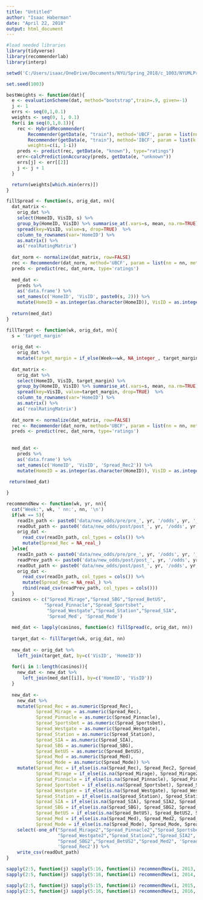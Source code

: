 ```yaml
---
title: "Untitled"
author: "Isaac Haberman"
date: "April 22, 2018"
output: html_document
---
```


```r

#load needed libraries
library(tidyverse)
library(recommenderlab)
library(interp)

setwd('C:/Users/isaac/OneDrive/Documents/NYU/Spring_2018/c_1003/NYUMLProject')

```

```r

set.seed(1003)

bestWeights <- function(dat){
  e <- evaluationScheme(dat, method="bootstrap",train=.9, given=-1)
  j <- 1
  errs <- seq(0,1,0.1)
  weights <- seq(0, 1, 0.1)
  for(i in seq(0,1,0.1)){
    rec <- HybridRecommender(
        Recommender(getData(e, "train"), method='UBCF', param = list(nn = 2, method = "cosine", normalize = NULL)),
        Recommender(getData(e, "train"), method='IBCF', param = list(k = 2, method = "cosine", normalize = NULL)),
        weights=c(i, 1-i))
    preds <- predict(rec, getData(e, "known"), type="ratings")
    err<-calcPredictionAccuracy(preds, getData(e, "unknown"))
    errs[j] <- err[[2]]
    j <- j + 1
  }

  return(weights[which.min(errs)])
}

fillSpread <- function(s, orig_dat, nn){
  dat_matrix <- 
    orig_dat %>% 
    select(HomeID, VisID, s) %>% 
    group_by(HomeID, VisID) %>% summarise_at(.vars=s, mean, na.rm=TRUE) %>% ungroup %>%
    spread(key=VisID, value=s, drop=TRUE)  %>%
    column_to_rownames(var='HomeID') %>% 
    as.matrix() %>%
    as('realRatingMatrix') 
      
  dat_norm <- normalize(dat_matrix, row=FALSE)
  rec <- Recommender(dat_norm, method='UBCF', param = list(nn = nn, method = "cosine", normalize = NULL))
  preds <- predict(rec, dat_norm, type='ratings')
  
  med_dat <- 
    preds %>%
    as('data.frame') %>%
    set_names(c('HomeID', 'VisID', paste0(s, 2))) %>%
    mutate(HomeID = as.integer(as.character(HomeID)), VisID = as.integer(as.character(VisID)))
    
  return(med_dat)
}

fillTarget <- function(wk, orig_dat, nn){
  s = 'target_margin' 
  
  orig_dat <- 
    orig_dat %>%
    mutate(target_margin = if_else(Week==wk, NA_integer_, target_margin))
  
  dat_matrix <- 
    orig_dat %>% 
    select(HomeID, VisID, target_margin) %>% 
    group_by(HomeID, VisID) %>% summarise_at(.vars=s, mean, na.rm=TRUE) %>% ungroup %>%
    spread(key=VisID, value=target_margin, drop=TRUE)  %>%
    column_to_rownames(var='HomeID') %>% 
    as.matrix() %>%
    as('realRatingMatrix') 
  
  dat_norm <- normalize(dat_matrix, row=FALSE)
  rec <- Recommender(dat_norm, method='UBCF', param = list(nn = nn, method = "cosine", normalize = NULL))
  preds <- predict(rec, dat_norm, type='ratings')
  
  
  med_dat <- 
    preds %>%
    as('data.frame') %>%
    set_names(c('HomeID', 'VisID', 'Spread_Rec2')) %>%
    mutate(HomeID = as.integer(as.character(HomeID)), VisID = as.integer(as.character(VisID)))
    
 return(med_dat)

}

recommendNew <- function(wk, yr, nn){
  cat("Week:", wk, ' nn:', nn, '\n')
  if(wk == 5){
    readIn_path <- paste0('data/new_odds/pre/pre_', yr, '/odds', yr, '_', wk, '.csv')
    readOut_path <- paste0('data/new_odds/post/post_', yr, '/odds', yr, '_', wk, '_', nn, '.csv')
    orig_dat <- 
      read_csv(readIn_path, col_types = cols()) %>%
      mutate(Spread_Rec = NA_real_)
  }else{
    readIn_path <- paste0('data/new_odds/pre/pre_', yr, '/odds', yr, '_', wk, '.csv')
    readPrev_path <- paste0('data/new_odds/post/post_', yr, '/odds', yr, '_', wk-1, '_', nn, '.csv')
    readOut_path <- paste0('data/new_odds/post/post_', yr, '/odds', yr, '_', wk, '_', nn, '.csv')
    orig_dat <- 
      read_csv(readIn_path, col_types = cols()) %>% 
      mutate(Spread_Rec = NA_real_) %>%
      rbind(read_csv(readPrev_path, col_types = cols()))
  }
  casinos <- c("Spread_Mirage","Spread_SBG","Spread_BetUS",
              "Spread_Pinnacle","Spread_Sportsbet",
               "Spread_Westgate","Spread_Station","Spread_SIA",
               'Spread_Med', 'Spread_Mode')
  
  med_dat <- lapply(casinos, function(c) fillSpread(c, orig_dat, nn))
  
  target_dat <- fillTarget(wk, orig_dat, nn)  
  
  new_dat <- orig_dat %>%
    left_join(target_dat, by=c('VisID', 'HomeID'))
  
  for(i in 1:length(casinos)){
    new_dat <- new_dat %>%
      left_join(med_dat[[i]], by=c('HomeID', 'VisID'))
  }
  
  new_dat <- 
    new_dat %>%
    mutate(Spread_Rec = as.numeric(Spread_Rec), 
           Spread_Mirage = as.numeric(Spread_Rec), 
           Spread_Pinnacle = as.numeric(Spread_Pinnacle), 
           Spread_Sportsbet = as.numeric(Spread_Sportsbet), 
           Spread_Westgate = as.numeric(Spread_Westgate), 
           Spread_Station = as.numeric(Spread_Station), 
           Spread_SIA = as.numeric(Spread_SIA), 
           Spread_SBG = as.numeric(Spread_SBG), 
           Spread_BetUS = as.numeric(Spread_BetUS), 
           Spread_Med = as.numeric(Spread_Med), 
           Spread_Mode = as.numeric(Spread_Mode)) %>%
    mutate(Spread_Rec = if_else(is.na(Spread_Rec), Spread_Rec2, Spread_Rec), 
           Spread_Mirage = if_else(is.na(Spread_Mirage), Spread_Mirage2, Spread_Mirage), 
           Spread_Pinnacle = if_else(is.na(Spread_Pinnacle), Spread_Pinnacle2, Spread_Pinnacle),
           Spread_Sportsbet = if_else(is.na(Spread_Sportsbet), Spread_Sportsbet2, Spread_Sportsbet),
           Spread_Westgate = if_else(is.na(Spread_Westgate), Spread_Westgate2, Spread_Westgate),
           Spread_Station = if_else(is.na(Spread_Station), Spread_Station2, Spread_Station),
           Spread_SIA = if_else(is.na(Spread_SIA), Spread_SIA2, Spread_SIA),
           Spread_SBG = if_else(is.na(Spread_SBG), Spread_SBG2, Spread_SBG),
           Spread_BetUS = if_else(is.na(Spread_BetUS), Spread_BetUS2, Spread_BetUS),
           Spread_Med = if_else(is.na(Spread_Med), Spread_Med2, Spread_Med),
           Spread_Mode = if_else(is.na(Spread_Mode), Spread_Mode, Spread_Mode)) %>%
    select(-one_of("Spread_Mirage2","Spread_Pinnacle2","Spread_Sportsbet2",
                   "Spread_Westgate2","Spread_Station2","Spread_SIA2",
                   "Spread_SBG2","Spread_BetUS2","Spread_Med2", 'Spread_Mode2',
                   'Spread_Rec2')) %>%
    write_csv(readOut_path)
}

sapply(2:5, function(j) sapply(5:16, function(i) recommendNew(i, 2013, j)))
sapply(2:5, function(j) sapply(5:16, function(i) recommendNew(i, 2014, j)))

sapply(2:5, function(j) sapply(5:15, function(i) recommendNew(i, 2015, j)))
sapply(2:5, function(j) sapply(5:16, function(i) recommendNew(i, 2016, j)))


```

